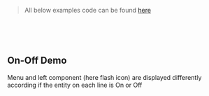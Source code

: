 
<Meta title="Iblis Simple Crud|Example On-Off" />

> All below examples code can be found [here](https://github.com/vdelacou/iblis-simple-crud/blob/master/stories/1.simple_crud/demo.tsx)

<br/><br/><br/>

## On-Off Demo

Menu and left component (here flash icon) are displayed differently according if the entity on each line is On or Off

<br/><br/><br/><br/>

<OnOff />

